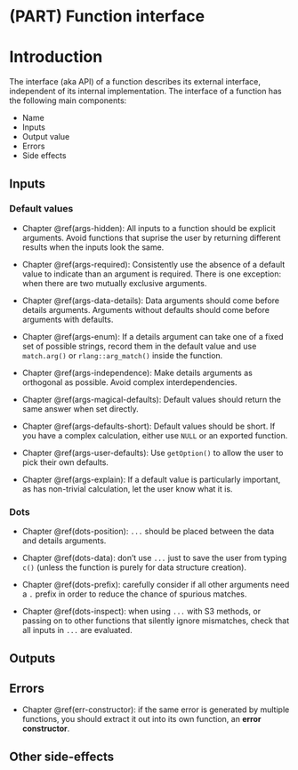 # (PART) Function interface {-}

# Introduction  {#function-interface}

The interface (aka API) of a function describes its external interface, independent of its internal implementation. The interface of a function has the following main components:

* Name
* Inputs
* Output value
* Errors
* Side effects

## Inputs

### Default values

* Chapter \@ref(args-hidden): All inputs to a function should be explicit 
  arguments. Avoid functions that suprise the user by returning different 
  results when the inputs look the same.

* Chapter \@ref(args-required): Consistently use the absence of a default value
  to indicate than an argument is required. There is one exception: when
  there are two mutually exclusive arguments.

* Chapter \@ref(args-data-details): Data arguments should come before details 
  arguments. Arguments without defaults should come before arguments with 
  defaults.

* Chapter \@ref(args-enum): If a details argument can take one of a fixed set 
  of possible strings, record them in the default value and use `match.arg()`
  or `rlang::arg_match()` inside the function.
  
* Chapter \@ref(args-independence): Make details arguments as orthogonal as
  possible. Avoid complex interdependencies.

* Chapter \@ref(args-magical-defaults): Default values should return the same 
  answer when set directly.

* Chapter \@ref(args-defaults-short): Default values should be short. If
  you have a complex calculation, either use `NULL` or an exported function.
  
* Chapter \@ref(args-user-defaults): Use `getOption()` to allow the user to
  pick their own defaults.

* Chapter \@ref(args-explain): If a default value is particularly important,
  as has non-trivial calculation, let the user know what it is.

### Dots

* Chapter \@ref(dots-position): `...` should be placed between the data and 
  details arguments.

* Chapter \@ref(dots-data): don't use `...` just to save the user from typing 
  `c()` (unless the function is purely for data structure creation).

* Chapter \@ref(dots-prefix): carefully consider if all other arguments need a 
  `.` prefix in order to reduce the chance of spurious matches.

* Chapter \@ref(dots-inspect): when using `...` with S3 methods, or passing on 
  to other functions that silently ignore mismatches, check that all inputs in 
  `...` are evaluated.

## Outputs

## Errors

* Chapter \@ref(err-constructor): if the same error is generated by multiple 
  functions, you should extract it out into its own function, an 
  __error constructor__.

## Other side-effects

